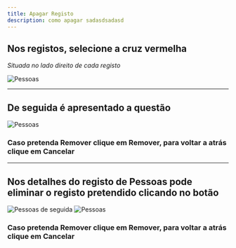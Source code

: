 ```yaml
---
title: Apagar Registo
description: como apagar sadasdsadasd
---
```


## Nos registos, selecione a cruz vermelha

_Situada no lado direito de cada registo_

![Pessoas](../images/apagar.png "Pessoas")

---

## De seguida é apresentado a questão

![Pessoas](../images/menu-apagar.png "Pessoas")

### Caso pretenda Remover clique em Remover, para voltar a atrás clique em Cancelar

---

## Nos detalhes do registo de Pessoas pode eliminar o registo pretendido clicando no botão

![Pessoas](../images/remover.png "Pessoas")
de seguida
![Pessoas](../images/menu-apagar.png "Pessoas")

### Caso pretenda Remover clique em Remover, para voltar a atrás clique em Cancelar

